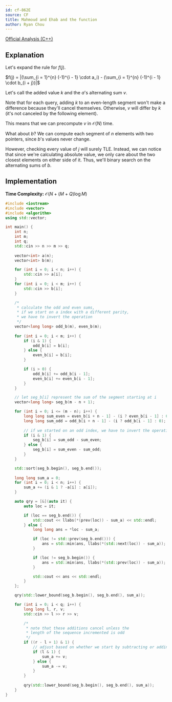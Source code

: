 ```yaml
---
id: cf-862E
source: CF
title: Mahmoud and Ehab and the function
author: Ryan Chou
---
```

 
[Official Analysis (C++)](https://codeforces.com/blog/entry/54590)

## Explanation

Let's expand the rule for $f(j)$.

$f(j) = |(\sum_{i = 1}^{n} (-1)^{i - 1} \cdot a_i) - (\sum_{i = 1}^{n} (-1)^{i - 1} \cdot b_{i + j})|$

Let's call the added value $k$ and the $a$'s alternating sum $v$.

Note that for each query, adding $k$ to an even-length segment won't make a difference because they'll cancel themselves. Otherwise, $v$ will differ by $k$ (it's not canceled by the following element).

This means that we can precompute $v$ in $\mathcal{O}(N)$ time.

What about $b$? We can compute each segment of $n$ elements with two pointers, since $b$'s values never change.

However, checking every value of $j$ will surely TLE. Instead, we can notice that since we're calculating absolute value, we only care about the two closest elements on either side of it. Thus, we'll binary search on the alternating sums of $b$.

## Implementation

**Time Complexity:** $\mathcal{O}(N + (M + Q)\log M)$

<LanguageSection>
<CPPSection>

```cpp
#include <iostream>
#include <vector>
#include <algorithm>
using std::vector;

int main() {
	int n;
	int m;
	int q;
	std::cin >> n >> m >> q;
	
	vector<int> a(n);
	vector<int> b(m);

	for (int i = 0; i < n; i++) {
		std::cin >> a[i];
	}
	for (int i = 0; i < m; i++) {
		std::cin >> b[i];
	}

	/*
	 * calculate the odd and even sums, 
	 * if we start on a index with a different parity,
	 * we have to invert the operation
  	 */
	vector<long long> odd_b(m), even_b(m);
	
	for (int i = 0; i < m; i++) {
		if (i & 1) {
			odd_b[i] = b[i];
		} else {
			even_b[i] = b[i];
		}

		if (i > 0) {
			odd_b[i] += odd_b[i - 1];
			even_b[i] += even_b[i - 1];
		}
	}

	// let seg_b[i] represent the sum of the segment starting at i
	vector<long long> seg_b(m - n + 1);

	for (int i = 0; i <= (m - n); i++) {
		long long sum_even = even_b[i + n - 1] - (i ? even_b[i - 1] : 0);
		long long sum_odd = odd_b[i + n - 1] - (i ? odd_b[i - 1] : 0);
		
		// if we started on an odd index, we have to invert the operations
		if (i & 1) {
			seg_b[i] = sum_odd - sum_even;
		} else {
			seg_b[i] = sum_even - sum_odd;
		}
	}

	std::sort(seg_b.begin(), seg_b.end());
	
	long long sum_a = 0;
	for (int i = 0; i < n; i++) {
		sum_a += (i & 1 ? -a[i] : a[i]);
	}

	auto qry = [&](auto it) {
		auto loc = it;

		if (loc == seg_b.end()) {
			std::cout << llabs(*(prev(loc)) - sum_a) << std::endl;
		} else {
			long long ans = *loc - sum_a;

			if (loc != std::prev(seg_b.end())) {
				ans = std::min(ans, llabs(*(std::next(loc)) - sum_a));
			}

			if (loc != seg_b.begin()) {
				ans = std::min(ans, llabs(*(std::prev(loc)) - sum_a));
			}

			std::cout << ans << std::endl;
		}
	};

	qry(std::lower_bound(seg_b.begin(), seg_b.end(), sum_a));

	for (int i = 0; i < q; i++) {
		long long l, r, v;
		std::cin >> l >> r >> v;

		/* 
		 * note that these additions cancel unless the
		 * length of the sequence incremented is odd
		 */
		if ((r - l + 1) & 1) {
			// adjust based on whether we start by subtracting or adding
			if (l & 1) {
				sum_a += v;
			} else {
				sum_a -= v;
			}
		}
		
		qry(std::lower_bound(seg_b.begin(), seg_b.end(), sum_a));
	}
}
```
</CPPSection>
</LanguageSection>
